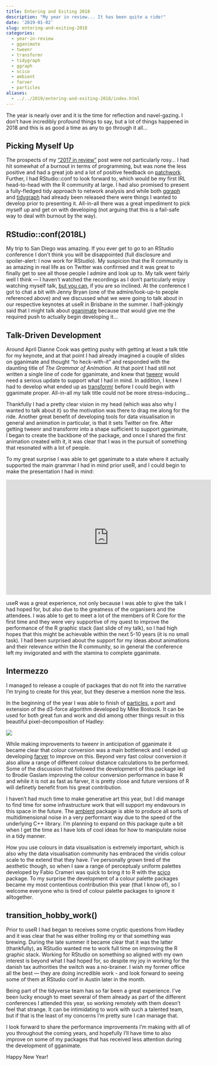 ```yaml
---
title: Entering and Exiting 2018
description: "My year in review... It has been quite a ride!"
date: '2019-01-02'
slug: entering-and-exiting-2018
categories:
  - year-in-review
  - gganimate
  - tweenr
  - transformr
  - tidygraph
  - ggraph
  - scico
  - ambient
  - farver
  - particles
aliases: 
  - ../../2019/entering-and-exiting-2018/index.html
---
```


<p>The year is nearly over and it is the time for reflection and navel-gazing. I don't have incredibly profound things to say, but a lot of things happened in 2018 and this is as good a time as any to go through it all...</p>

::: {#picking-myself-up .section .level2}
<h2>Picking Myself Up</h2>

<p>The prospects of my <a href="https://www.data-imaginist.com/2017/looking-back-on-2017/">"2017 in review"</a> post were not particularly rosy... I had hit somewhat of a burnout in terms of programming, but was none the less positive and had a great job and a lot of positive feedback on <a href="https://github.com/thomasp85/patchwork">patchwork</a>. Further, I had RStudio::conf to look forward to, which would be my first IRL head-to-head with the R community at large. I had also promised to present a fully-fledged tidy approach to network analysis and while both <a href="https://github.com/thomasp85/ggraph">ggraph</a> and <a href="https://github.com/thomasp85/tidygraph">tidygraph</a> had already been released there were things I wanted to develop prior to presenting it. All-in-all there was a great impediment to pick myself up and get on with developing (not arguing that this is a fail-safe way to deal with burnout by the way).</p>
:::

::: {#rstudioconf2018l .section .level2}
<h2>RStudio::conf(2018L)</h2>

<p>My trip to San Diego was amazing. If you ever get to go to an RStudio conference I don't think you will be disappointed (full disclosure and spoiler-alert: I now work for RStudio). My suspicion that the R community is as amazing in real life as on Twitter was confirmed and it was great to finally get to see all those people I admire and look up to. My talk went fairly well I think --- I haven't watched the recordings as I don't particularly enjoy watching myself talk, <a href="https://www.rstudio.com/resources/videos/tidying-up-your-network-analysis-with-tidygraph-and-ggraph/">but you can</a>, if you are so inclined. At the conference I got to chat a bit with Jenny Bryan (one of the admire/look-up-to people referenced above) and we discussed what we were going to talk about in our respective keynotes at useR in Brisbane in the summer. I half-jokingly said that I might talk about <a href="https://gganimate.com">gganimate</a> because that would give me the required push to actually begin developing it...</p>
:::

::: {#talk-driven-development .section .level2}
<h2>Talk-Driven Development</h2>

<p>Around April Dianne Cook was getting pushy with getting at least a talk title for my keynote, and at that point I had already imagined a couple of slides on gganimate and thought "to heck-with-it" and responded with the daunting title of <em>The Grammar of Animation</em>. At that point I had still not written a single line of code for gganimate, and knew that <a href="https://github.com/thomasp85/tweenr">tweenr</a> would need a serious update to support what I had in mind. In addition, I knew I had to develop what ended up as <a href="https://github.com/thomasp85/transformr">transformr</a> before I could begin with gganimate proper. All-in-all my talk title could not be more stress-inducing...</p>

<p>Thankfully I had a pretty clear vision in my head (which was also why I wanted to talk about it) so the motivation was there to drag me along for the ride. Another great benefit of developing tools for data visualisation in general and animation in particular, is that it sets Twitter on fire. After getting tweenr and transformr into a shape sufficient to support gganimate, I began to create the backbone of the package, and once I shared the first animation created with it, it was clear that I was in the pursuit of something that resonated with a lot of people.</p>

<p>To my great surprise I was able to get gganimate to a state where it actually supported the main grammar I had in mind prior useR, and I could begin to make the presentation I had in mind:</p>

<iframe width="560" height="315" src="https://www.youtube.com/embed/21ZWDrTukEs" frameborder="0" allow="accelerometer; autoplay; encrypted-media; gyroscope; picture-in-picture" allowfullscreen>

</iframe>

<p>useR was a great experience, not only because I was able to give the talk I had hoped for, but also due to the greatness of the organisers and the attendees. I was able to get to meet a lot of the members of R Core for the first time and they were very supportive of my quest to improve the performance of the R graphic stack (last slide of my talk), so I had high hopes that this might be achievable within the next 5-10 years (it is no small task). I had been surprised about the support for my ideas about animations and their relevance within the R community, so in general the conference left my invigorated and with the stamina to complete gganimate.</p>
:::

::: {#intermezzo .section .level2}
<h2>Intermezzo</h2>

<p>I managed to release a couple of packages that do not fit into the narrative I'm trying to create for this year, but they deserve a mention none the less.</p>

<p>In the beginning of the year I was able to finish of <a href="https://github.com/thomasp85/particles">particles</a>, a port and extension of the d3-force algorithm developed by Mike Bostock. It can be used for both great fun and work and did among other things result in this beautiful pixel-decomposition of Hadley:</p>

<p><img src="/assets/img/hadley.gif"/></p>

<p>While making improvements to tweenr in anticipation of gganimate it became clear that colour conversion was a main bottleneck and I ended up developing <a href="https://github.com/thomasp85/farver">farver</a> to improve on this. Beyond very fast colour conversion it also allow a range of different colour distance calculations to be performed. Some of the discussion that followed the development of this package led to Brodie Gaslam improving the colour conversion performance in base R and while it is not as fast as farver, it is pretty close and future versions of R will definetly benefit from his great contribution.</p>

<p>I haven't had much time to make generative art this year, but I did manage to find time for some infrastructure work that will support my endavours in this space in the future. The <a href="https://github.com/thomasp85/ambient">ambient</a> package is able to produce all sorts of multidimensional noise in a very performant way due to the speed of the underlying C++ library. I'm planning to expand on this package quite a bit when I get the time as I have lots of cool ideas for how to manipulate noise in a tidy manner.</p>

<p>How you use colours in data visualisation is extremely important, which is also why the data visualisation community has embraced the viridis colour scale to the extend that they have. I've personally grown tired of the aesthetic though, so when I saw a range of perceptualy uniform palettes developed by Fabio Crameri was quick to bring it to R with the <a href="https://github.com/thomasp85/scico">scico</a> package. To my surprise the development of a colour palette packages became my most contentious contribution this year (that I know of), so I welcome everyone who is tired of colour palette packages to ignore it alltogether.</p>
:::

::: {#transition_hobby_work .section .level2}
<h2>transition_hobby_work()</h2>

<p>Prior to useR I had began to receives some cryptic questions from Hadley and it was clear that he was either trolling my or that something was brewing. During the late summer it became clear that it was the latter (thankfully), as RStudio wanted me to work full time on improving the R graphic stack. Working for RStudio on something so aligned with my own interest is beyond what I had hoped for, so despite my joy in working for the danish tax authorities the switch was a no-brainer. I wish my former office all the best --- they are doing incredible work - and look forward to seeing some of them at RStudio conf in Austin later in the month.</p>

<p>Being part of the tidyverse team has so far been a great experience. I've been lucky enough to meet several of them already as part of the different conferences I attended this year, so working remotely with them doesn't feel that strange. It can be intimidating to work with such a talented team, but if that is the least of my concerns I'm pretty sure I can manage that.</p>

<p>I look forward to share the performance improvements I'm making with all of you throughout the coming years, and hopefully I'll have time to also improve on some of my packages that has received less attention during the development of gganimate.</p>

<p>Happy New Year!</p>
:::
